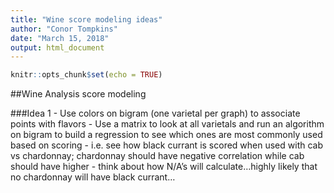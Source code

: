 ```yaml
---
title: "Wine score modeling ideas"
author: "Conor Tompkins"
date: "March 15, 2018"
output: html_document
---
```


```r
knitr::opts_chunk$set(echo = TRUE)
```

##Wine Analysis score modeling

###Idea 1
- Use colors on bigram (one varietal per graph) to associate points with flavors
- Use a matrix to look at all varietals and run an algorithm on bigram to build a regression to see which ones are most commonly used based on scoring
- i.e. see how black currant is scored when used with cab vs chardonnay; chardonnay should have negative correlation while cab should have higher
- think about how N/A's will calculate...highly likely that no chardonnay will have black currant...
